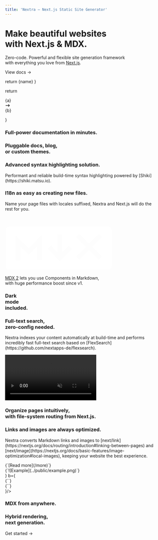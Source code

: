 ```yaml
---
title: 'Nextra – Next.js Static Site Generator'
---
```



<div className="content-container">
  <h1 className="headline">Make beautiful websites <br/>with Next.js & MDX.</h1>
  <p className="subtitle">Zero-code. Powerful and flexible site generation framework <br/>with everything you love from <a className="nextjs-link" href="https://nextjs.org" target="_blank">Next.js</a>.</p>
  <p className="subtitle"><Link href="/docs"><a>View docs →</a></Link></p>
</div>

<style jsx>{`
  .content-container {
    max-width: 90rem;
    padding-left: max(env(safe-area-inset-left),1.5rem);
    padding-right: max(env(safe-area-inset-right),1.5rem);
    margin: 0 auto;
  }
  .features-container {
    margin: 4rem 0;
    padding: 4rem 0;
    background-color: #f3f4f6;
  }
  :global(.dark) .features-container {
    background-color: #000;
  }
`}</style>

<style jsx>{`
  .headline {
    font-size: min(70px, max(8vw, 40px));
    font-weight: 700;
    font-feature-settings: initial;
    letter-spacing: -.12rem;
    margin-left: -0.2rem;
    margin-top: 3.4rem;
    line-height: 1.2;
  }
  .subtitle {
    font-size: 1.3rem;
    font-feature-settings: initial;
    line-height: 1.6;
  }
  .nextjs-link {
    color: currentColor;
    text-decoration: none;
    font-weight: 600;
  }
  :global(#docs-card) {
    background-image: url(/assets/card-1.png);
  }
  :global(.dark #docs-card) {
    background-image: url(/assets/card-1.dark.png);
  }
  :global(#highlighting-card) {
    background-image: linear-gradient(to top, transparent, #fff 50%), url(/assets/syntax-highlighting.svg);
  }
  :global(.dark #highlighting-card) {
    background-image: linear-gradient(to top, transparent, #202020 50%), url(/assets/syntax-highlighting.svg);
  }
`}</style>



  return <span className={styles.file}>
    {name}
  </span>
}

  return <div className={styles.comparison}>
    <div>{a}</div>
    <svg xmlns="http://www.w3.org/2000/svg" width="1.2em" viewBox="0 0 20 20" fill="currentColor">
      <path fill-rule="evenodd" d="M12.293 5.293a1 1 0 011.414 0l4 4a1 1 0 010 1.414l-4 4a1 1 0 01-1.414-1.414L14.586 11H3a1 1 0 110-2h11.586l-2.293-2.293a1 1 0 010-1.414z" clip-rule="evenodd" />
    </svg>
    <div>{b}</div>
  </div>
}

<div className="features-container">
  <div className="content-container">
    <Features>
      <Feature large centered id="docs-card" style={{
        color: '#fff',
        textShadow: '0 0 1rem rgba(0,0,0,0.2)',
        aspectRatio: '135/86',
        backgroundSize: 'cover',
      }}>
        <h3>Full-power documentation in minutes.</h3>
      </Feature>
      <Feature centered lightOnly style={{ minHeight: 450 }}>
        <h3>Pluggable docs, blog, <br/>or custom themes.</h3>
        <ThemesAnimation style={{
          position: 'absolute',
          left: 0,
          bottom: 0,
          width: '100%',
        }}/>
      </Feature>
      <Feature id="highlighting-card" style={{
        aspectRatio: '4/3',
        backgroundRepeat: 'no-repeat',
        backgroundSize: 634,
        backgroundPosition: '-6px calc(100% + 4px)',
      }}>
        <h3>Advanced syntax highlighting solution.</h3>
        <p>Performant and reliable build-time syntax highlighting powered by [Shiki](https://shiki.matsu.io).</p>
      </Feature>
      <Feature>
        <h3>I18n as easy as creating new files.</h3>
        <p>Name your page files with locales suffixed, Nextra and Next.js will do the rest for you.<br/><File name="/hello.en-US.mdx"/><br/><File name="/hello.de-DE.mdx"/><br/><File name="/hello.ja-JP.mdx"/></p>
      </Feature>
      <Feature centered style={{
        display: 'flex',
        flexDirection: 'column',
        alignItems: 'center',
        justifyContent: 'center',
        backgroundImage: 'url(/assets/gradient-bg.jpeg)',
        backgroundSize: 'cover',
        backgroundPosition: 'center',
        color: '#fff'
      }}>
        <svg width="70%" viewBox="0 0 69 29" fill="none" xmlns="http://www.w3.org/2000/svg">
          <path fill-rule="evenodd" clip-rule="evenodd" d="M66.375 0.375H2.625C1.38236 0.375 0.375 1.38236 0.375 2.625V25.875C0.375 27.1176 1.38236 28.125 2.625 28.125H66.375C67.6176 28.125 68.625 27.1176 68.625 25.875V2.625C68.625 1.38236 67.6176 0.375 66.375 0.375ZM23.625 5.75368V9.375V21.875H20.625V12.9963L16.1857 17.4357L15.125 18.4963L14.0643 17.4357L9.75 13.1213V22H6.75V9.5V5.87868L9.31066 8.43934L15.125 14.2537L21.0643 8.31434L23.625 5.75368ZM29.5607 12.5643L33.75 16.7537V5.375H36.75V16.7537L40.9393 12.5643L43.0607 14.6857L36.3107 21.4357L35.25 22.4963L34.1893 21.4357L27.4393 14.6857L29.5607 12.5643ZM62.3105 19.5592L56.1228 13.3736L62.4357 7.06066L60.3143 4.93934L54.0011 11.2526L47.6855 4.93916L45.5645 7.06084L51.8798 13.3739L45.6893 19.5643L47.8107 21.6857L54.0014 15.4949L60.1895 21.6808L62.3105 19.5592Z" fill="#fff"/>
        </svg>
        <p><a href="https://mdxjs.com/blog/v2" target="_blank" style={{ color: 'currentColor' }}>MDX 2</a> lets you use Components in Markdown, <br/>with huge performance boost since v1.</p>
      </Feature>
      <Feature centered style={{
        display: 'flex',
        alignItems: 'center',
        justifyContent: 'center',
        background: 'radial-gradient(#4b4b4b 1px, transparent 0px), radial-gradient(#4b4b4b 1px, transparent 0px), #000',
        backgroundSize: '40px 40px, 40px 40px',
        backgroundPosition: '20px 20px, 0 0',
        boxShadow: '0 0 40px inset #000',
        border: '1px solid #2a2a2a'
      }}>
        <h3 style={{
          color: '#fff',
          fontSize: 46
        }}>Dark <br/>mode <br/>included.</h3>
      </Feature>
      <Feature large lightOnly style={{
        display: 'flex',
        aspectRatio: '8/3',
        flexDirection: 'column',
        justifyContent: 'center'
      }}>
        <h3>Full-text search, <br/>zero-config needed.</h3>
        <p style={{ maxWidth: 320 }}>Nextra indexes your content automatically at build-time and performs incredibly fast full-text search based on [FlexSearch](https://github.com/nextapps-de/flexsearch).</p>
        <video autoplay="autoplay" loop muted playsInline style={{
          position: 'absolute',
          right: 0,
          top: 24,
          height: 430,
          pointerEvents: 'none',
        }}>
          <source src="/assets/search.mp4" type="video/mp4"/>
        </video>
      </Feature>
      <Feature large>
        <h3>Organize pages intuitively, <br/>with file-system routing from Next.js.</h3>
      </Feature>
      <Feature>
        <h3>Links and images are always <span style={{ fontWeight: 300 }}>optimized</span>.</h3>
        <p>Nextra converts Markdown links and images to [next/link](https://nextjs.org/docs/routing/introduction#linking-between-pages) and [next/image](https://nextjs.org/docs/basic-features/image-optimization#local-images), keeping your website the best experience.</p>
        <Comparison a={
          <div style={{ fontSize: '.9rem', lineHeight: 2 }}>
            <span>{`[Read more](/more)`}</span>
            <br/>
            <span>{`![Example](../public/example.png)`}</span>
          </div>
        } b={
          <div style={{ fontSize: '.9rem', lineHeight: 2 }}>
            <span>{`<Link .../>`}</span>
            <br/>
            <span>{`<Image .../>`}</span>
          </div>
        }/>
      </Feature>
      <Feature>
        <h3>MDX from anywhere.</h3>
      </Feature>
      <Feature large>
        <h3>Hybrid rendering, <br/>next generation.</h3>
      </Feature>
    </Features>
  </div>
</div>

<div className="content-container">
  <p className="subtitle"><Link href="/docs"><a>Get started →</a></Link></p>
</div>

